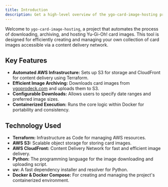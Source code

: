 ```yaml
---
title: Introduction
description: Get a high-level overview of the ygo-card-image-hosting project, its features, and technologies.
---
```


Welcome to `ygo-card-image-hosting`, a project that automates the process of downloading, archiving, and hosting Yu-Gi-Oh! card images. This tool is designed for efficiently creating and managing your own collection of card images accessible via a content delivery network.

## Key Features

- **Automated AWS Infrastructure:** Sets up S3 for storage and CloudFront for content delivery using Terraform.
- **Efficient Image Archiving:** Downloads card images from [ygoprodeck.com](https://ygoprodeck.com/api-guide/) and uploads them to S3.
- **Configurable Downloads:** Allows users to specify date ranges and preferred image sizes.
- **Containerized Execution:** Runs the core logic within Docker for portability and consistency.

## Technology Used

- **Terraform:** Infrastructure as Code for managing AWS resources.
- **AWS S3:** Scalable object storage for storing card images.
- **AWS CloudFront:** Content Delivery Network for fast and efficient image delivery.
- **Python:** The programming language for the image downloading and uploading script.
- **uv:** A fast dependency installer and resolver for Python.
- **Docker & Docker Compose:** For creating and managing the project's containerized environment.

